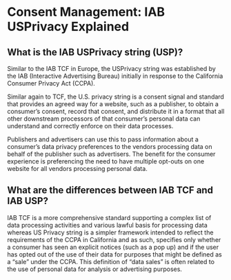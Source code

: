 
# Consent Management: IAB USPrivacy Explained

## What is the IAB USPrivacy string (USP)?
Similar to the IAB TCF in Europe, the USPrivacy string was established by the IAB (Interactive Advertising Bureau) initially in response to the California Consumer Privacy Act (CCPA). 

Similar again to TCF, the U.S. privacy string is a consent signal and standard that provides an agreed way for a website, such as a publisher, to obtain a consumer’s consent, record that consent, and distribute it in a format that all other downstream processors of that consumer’s personal data can understand and correctly enforce on their data processes. 

Publishers and advertisers can use this to pass information about a consumer’s data privacy preferences to the vendors processing data on behalf of the publisher such as advertisers. The benefit for the consumer experience is preferencing the need to have multiple opt-outs on one website for all vendors processing personal data.

## What are the differences between IAB TCF and IAB USP?
IAB TCF is a more comprehensive standard supporting a complex list of data processing activities and various lawful basis for processing data whereas US Privacy string is a simpler framework intended to reflect the requirements of the CCPA in California and as such, specifies only whether a consumer has seen an explicit notices (such as a pop up) and if the user has opted out of the use of their data for purposes that might be defined as a “sale” under the CCPA. This definition of “data sales” is often related to the use of personal data for analysis or advertising purposes.
